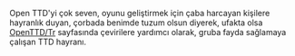 Open TTD'yi çok seven, oyunu geliştirmek için çaba harcayan kişilere hayranlık duyan, çorbada benimde tuzum olsun diyerek, ufakta olsa [[tr/Manual/Main Page#transport-tycoon-un-tarihcesi|OpenTTD/Tr]] sayfasında çevirilere yardımcı olarak, gruba fayda sağlamaya çalışan TTD hayranı.